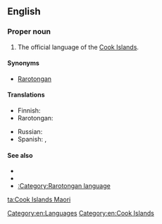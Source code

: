 ==English==

===Proper noun===
{{en-proper noun|head=[[Cook Islands]] [[Maori]]}}

# The official language of the [[Cook Islands]].

====Synonyms====
* [[Rarotongan]]

====Translations====
{{trans-top|official language of the Cook Islands}}
* Finnish: {{t+|fi|rarotonga}}
* Rarotongan: {{t|rar|Māori Kūki 'Āirani}}
{{trans-mid}}
* Russian: {{t|ru|кукский}}
* Spanish: {{t|es|maorí de Islas Cook|m}}, {{t|es|rarotongano|m}}
{{trans-bottom}}

====See also====
* {{ethnologue|code=rar}}
* {{pedialite|Cook Islands Maori}}
* [[:Category:Rarotongan language]]

[[Category:en:Languages]]
[[Category:en:Cook Islands]]

[[ta:Cook Islands Maori]]